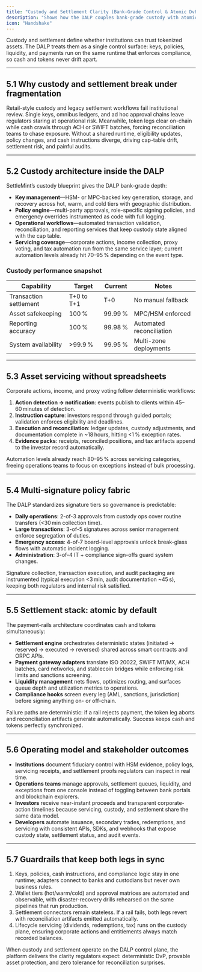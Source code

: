 ```yaml
---
title: "Custody and Settlement Clarity (Bank-Grade Control & Atomic DvP)"
description: "Shows how the DALP couples bank-grade custody with atomic delivery-versus-payment to remove settlement risk."
icon: "Handshake"
---
```


Custody and settlement define whether institutions can trust tokenized assets. The DALP treats them as a single control surface: keys, policies, liquidity, and payments run on the same runtime that enforces compliance, so cash and tokens never drift apart.

---

## 5.1 Why custody and settlement break under fragmentation

Retail-style custody and legacy settlement workflows fail institutional review. Single keys, omnibus ledgers, and ad hoc approval chains leave regulators staring at operational risk. Meanwhile, token legs clear on-chain while cash crawls through ACH or SWIFT batches, forcing reconciliation teams to chase exposure. Without a shared runtime, eligibility updates, policy changes, and cash instructions diverge, driving cap-table drift, settlement risk, and painful audits.

---

## 5.2 Custody architecture inside the DALP

SettleMint’s custody blueprint gives the DALP bank-grade depth:

- **Key management**—HSM- or MPC-backed key generation, storage, and recovery across hot, warm, and cold tiers with geographic distribution.
- **Policy engine**—multi-party approvals, role-specific signing policies, and emergency overrides instrumented as code with full logging.
- **Operational workflows**—automated transaction validation, reconciliation, and reporting services that keep custody state aligned with the cap table.
- **Servicing coverage**—corporate actions, income collection, proxy voting, and tax automation run from the same service layer; current automation levels already hit 70–95 % depending on the event type.

### Custody performance snapshot

| Capability | Target | Current | Notes |
| --- | --- | --- | --- |
| Transaction settlement | T+0 to T+1 | T+0 | No manual fallback |
| Asset safekeeping | 100 % | 99.99 % | MPC/HSM enforced |
| Reporting accuracy | 100 % | 99.98 % | Automated reconciliation |
| System availability | >99.9 % | 99.95 % | Multi-zone deployments |

---

## 5.3 Asset servicing without spreadsheets

Corporate actions, income, and proxy voting follow deterministic workflows:

1. **Action detection → notification**: events publish to clients within 45–60 minutes of detection.
2. **Instruction capture**: investors respond through guided portals; validation enforces eligibility and deadlines.
3. **Execution and reconciliation**: ledger updates, custody adjustments, and documentation complete in ~18 hours, hitting \<1 % exception rates.
4. **Evidence packs**: receipts, reconciled positions, and tax artifacts append to the investor record automatically.

Automation levels already reach 80–95 % across servicing categories, freeing operations teams to focus on exceptions instead of bulk processing.

---

## 5.4 Multi-signature policy fabric

The DALP standardizes signature tiers so governance is predictable:

- **Daily operations**: 2-of-3 approvals from custody ops cover routine transfers (\<30 min collection time).
- **Large transactions**: 3-of-5 signatures across senior management enforce segregation of duties.
- **Emergency access**: 4-of-7 board-level approvals unlock break-glass flows with automatic incident logging.
- **Administration**: 3-of-4 IT + compliance sign-offs guard system changes.

Signature collection, transaction execution, and audit packaging are instrumented (typical execution \<3 min, audit documentation ~45 s), keeping both regulators and internal risk satisfied.

---

## 5.5 Settlement stack: atomic by default

The payment-rails architecture coordinates cash and tokens simultaneously:

- **Settlement engine** orchestrates deterministic states (initiated → reserved → executed → reversed) shared across smart contracts and ORPC APIs.
- **Payment gateway adapters** translate ISO 20022, SWIFT MT/MX, ACH batches, card networks, and stablecoin bridges while enforcing risk limits and sanctions screening.
- **Liquidity management** nets flows, optimizes routing, and surfaces queue depth and utilization metrics to operations.
- **Compliance hooks** screen every leg (AML, sanctions, jurisdiction) before signing anything on- or off-chain.

Failure paths are deterministic: if a rail rejects payment, the token leg aborts and reconciliation artifacts generate automatically. Success keeps cash and tokens perfectly synchronized.

---

## 5.6 Operating model and stakeholder outcomes

- **Institutions** document fiduciary control with HSM evidence, policy logs, servicing receipts, and settlement proofs regulators can inspect in real time.
- **Operations teams** manage approvals, settlement queues, liquidity, and exceptions from one console instead of toggling between bank portals and blockchain explorers.
- **Investors** receive near-instant proceeds and transparent corporate-action timelines because servicing, custody, and settlement share the same data model.
- **Developers** automate issuance, secondary trades, redemptions, and servicing with consistent APIs, SDKs, and webhooks that expose custody state, settlement status, and audit events.

---

## 5.7 Guardrails that keep both legs in sync

1. Keys, policies, cash instructions, and compliance logic stay in one runtime; adapters connect to banks and custodians but never own business rules.
2. Wallet tiers (hot/warm/cold) and approval matrices are automated and observable, with disaster-recovery drills rehearsed on the same pipelines that run production.
3. Settlement connectors remain stateless. If a rail fails, both legs revert with reconciliation artifacts emitted automatically.
4. Lifecycle servicing (dividends, redemptions, tax) runs on the custody plane, ensuring corporate actions and entitlements always match recorded balances.

When custody and settlement operate on the DALP control plane, the platform delivers the clarity regulators expect: deterministic DvP, provable asset protection, and zero tolerance for reconciliation surprises.